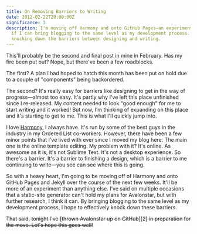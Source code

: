 ```yaml
---
title: On Removing Barriers to Writing
date: 2012-02-22T20:00:00Z
significance: 3
description: I'm moving off Harmony and onto GitHub Pages—an experiment to see
  if I can bring blogging to the same level as my development process. Here's to
  knocking down the barriers between designing and writing.
---
```


This'll probably be the second and final post in mine in February. Has my fire been put out? Nope, but there've been a few roadblocks.

The first? A plan I had hoped to hatch this month has been put on hold due to a couple of "components" being backordered.

The second? It's really easy for barriers like designing to get in the way of progress—almost too easy. It's partly why I've left this place unfinished since I re-released. My content needed to look "good enough" for me to start writing and it worked! But now, I'm thinking of expanding on this place and it's starting to get to me. This is what I'll quickly jump into.

I love [Harmony][1], I always have. It's run by some of the best guys in the industry in my Ordered List co-workers. However, there have been a few minor points that I've lived with ever since I moved my blog here. The main one is the online template editing. My problem with it? It's online. As awesome as it is, it's not Sublime Text. It's not a desktop experience. So there's a barrier. It's a barrier to finishing a design, which is a barrier to me continuing to write—you see can see where this is going.

So with a heavy heart, I'm going to be moving off of Harmony and onto GitHub Pages and Jekyll over the course of the next few weeks. It'll be more of an experiment than anything else. I've said on multiple occasions that a static-site generator can't hold my plans for Avalonstar, but with further research, I think it can. By bringing blogging to the same level as my development process, I hope to effectively knock down these barriers.

<del>
  That said, tonight I've [thrown Avalonstar up on GitHub][2] in preparation for the move. Let's hope this goes well!
</del>

[1]: http://get.harmonyapp.com/
[2]: https://github.com/avalonstar/avalonstar/
